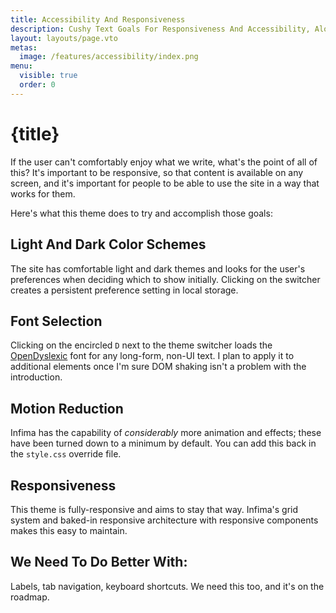 ```yaml
---
title: Accessibility And Responsiveness
description: Cushy Text Goals For Responsiveness And Accessibility, Along With Where Things Are.
layout: layouts/page.vto
metas:
  image: /features/accessibility/index.png
menu:
  visible: true
  order: 0
---
```


# {title}

If the user can't comfortably enjoy what we write, what's the point of 
all of this? It's important to be responsive, so that content is available
on any screen, and it's important for people to be able to use the site in 
a way that works for them.

Here's what this theme does to try and accomplish those goals:

## Light And Dark Color Schemes

The site has comfortable light and dark themes and looks for the user's preferences
when deciding which to show initially. Clicking on the switcher creates a persistent
preference setting in local storage.

## Font Selection

Clicking on the encircled `D` next to the theme switcher loads the 
<a href="https://opendyslexic.org/" target="_blank">OpenDyslexic</a> font for any long-form, 
non-UI text. I plan to apply it to additional elements once I'm sure DOM shaking isn't a 
problem with the introduction.

## Motion Reduction

Infima has the capability of _considerably_ more animation and effects; these have been 
turned down to a minimum by default. You can add this back in the `style.css` override 
file.

## Responsiveness

This theme is fully-responsive and aims to stay that way. Infima's grid system and baked-in
responsive architecture with responsive components makes this easy to maintain.

## We Need To Do Better With:

Labels, tab navigation, keyboard shortcuts. We need this too, and it's on the roadmap. 


